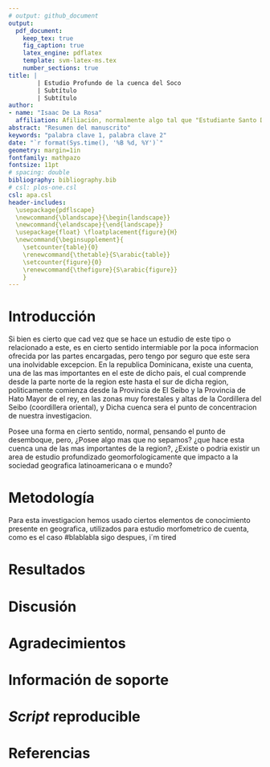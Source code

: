 ```yaml
---
# output: github_document
output: 
  pdf_document:
    keep_tex: true
    fig_caption: true
    latex_engine: pdflatex
    template: svm-latex-ms.tex
    number_sections: true
title: | 
        | Estudio Profundo de la cuenca del Soco
        | Subtítulo
        | Subtítulo
author:
- name: "Isaac De La Rosa"
  affiliation: Afiliación, normalmente algo tal que "Estudiante Santo Domingo (UASD)"
abstract: "Resumen del manuscrito"
keywords: "palabra clave 1, palabra clave 2"
date: "`r format(Sys.time(), '%B %d, %Y')`"
geometry: margin=1in
fontfamily: mathpazo
fontsize: 11pt
# spacing: double
bibliography: bibliography.bib
# csl: plos-one.csl
csl: apa.csl
header-includes:
  \usepackage{pdflscape}
  \newcommand{\blandscape}{\begin{landscape}}
  \newcommand{\elandscape}{\end{landscape}}
  \usepackage{float} \floatplacement{figure}{H} 
  \newcommand{\beginsupplement}{
    \setcounter{table}{0}
    \renewcommand{\thetable}{S\arabic{table}}
    \setcounter{figure}{0}
    \renewcommand{\thefigure}{S\arabic{figure}}
    }
---
```


# Introducción
Si bien es cierto que cad vez que se hace un estudio de este tipo o relacionado a este, es en cierto sentido intermiable por la poca informacion ofrecida por las partes encargadas, pero tengo por seguro que este sera una inolvidable excepcion. En la republica Dominicana, existe una cuenta, una de las mas importantes en el este de dicho pais, el cual comprende desde la parte norte de la region este hasta el sur de dicha region, politicamente comienza desde la Provincia de El Seibo y la Provincia de Hato Mayor de el rey, en las zonas muy forestales y altas de la Cordillera del Seibo (coordillera oriental), y Dicha cuenca sera el punto de concentracion de nuestra investigacion.

Posee una forma en cierto sentido, normal, pensando el punto de desemboque, pero, ¿Posee algo mas que no sepamos? ¿que hace esta cuenca una de las mas importantes de la region?, ¿Existe o podria existir un area de estudio profundizado geomorfologicamente que impacto a la sociedad geografica latinoamericana o e mundo?


\ldots

# Metodología
Para esta investigacion hemos usado ciertos elementos de conocimiento presente en geografica, utilizados para estudio morfometrico de cuenta, como es el caso 
#blablabla sigo despues, i´m tired

\ldots

# Resultados

\ldots

# Discusión

# Agradecimientos

# Información de soporte

\ldots

# *Script* reproducible

\ldots

# Referencias

